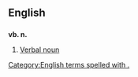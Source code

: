 ==English==

==={{abbreviation-old|en}}===
'''vb. n.'''

# {{grammar}} [[verbal noun|Verbal noun]]
[[Category:English terms spelled with .]]